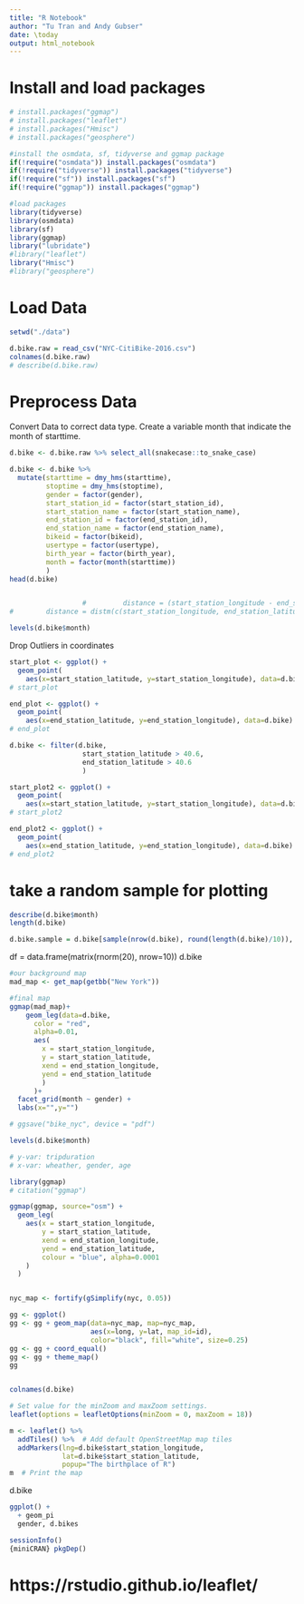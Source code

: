 ```yaml
---
title: "R Notebook"
author: "Tu Tran and Andy Gubser"
date: \today
output: html_notebook
---
```


# Install and load packages

```r
# install.packages("ggmap")
# install.packages("leaflet")
# install.packages("Hmisc")
# install.packages("geosphere")

#install the osmdata, sf, tidyverse and ggmap package
if(!require("osmdata")) install.packages("osmdata")
if(!require("tidyverse")) install.packages("tidyverse")
if(!require("sf")) install.packages("sf")
if(!require("ggmap")) install.packages("ggmap")

#load packages
library(tidyverse)
library(osmdata)
library(sf)
library(ggmap)
library("lubridate")
#library("leaflet")
library("Hmisc")
#library("geosphere")


```



# Load Data

```r
setwd("./data")

d.bike.raw = read_csv("NYC-CitiBike-2016.csv")
colnames(d.bike.raw)
# describe(d.bike.raw)

```


# Preprocess Data

Convert Data to correct data type. Create a variable month that indicate the month of starttime. 

```r

d.bike <- d.bike.raw %>% select_all(snakecase::to_snake_case)

d.bike <- d.bike %>%
  mutate(starttime = dmy_hms(starttime),
         stoptime = dmy_hms(stoptime),
         gender = factor(gender),
         start_station_id = factor(start_station_id),
         start_station_name = factor(start_station_name),
         end_station_id = factor(end_station_id),
         end_station_name = factor(end_station_name),
         bikeid = factor(bikeid),
         usertype = factor(usertype),
         birth_year = factor(birth_year),
         month = factor(month(starttime))
         )
head(d.bike)


                  #         distance = (start_station_longitude - end_station_latitude)^2 / (start_station_latitude - end_station_latitude)^2)
#        distance = distm(c(start_station_longitude, end_station_latitude), c(start_station_latitude, end_station_latitude), fun = distHaversine)

levels(d.bike$month)


```


Drop Outliers in coordinates
```r

start_plot <- ggplot() +
  geom_point(
    aes(x=start_station_latitude, y=start_station_longitude), data=d.bike)
# start_plot

end_plot <- ggplot() +
  geom_point(
    aes(x=end_station_latitude, y=end_station_longitude), data=d.bike)
# end_plot

d.bike <- filter(d.bike, 
                  start_station_latitude > 40.6,
                  end_station_latitude > 40.6
                  )

start_plot2 <- ggplot() +
  geom_point(
    aes(x=start_station_latitude, y=start_station_longitude), data=d.bike)
# start_plot2

end_plot2 <- ggplot() +
  geom_point(
    aes(x=end_station_latitude, y=end_station_longitude), data=d.bike)
# end_plot2
```


# take a random sample for plotting

```r
describe(d.bike$month)
length(d.bike)

d.bike.sample = d.bike[sample(nrow(d.bike), round(length(d.bike)/10)), ]

```

df = data.frame(matrix(rnorm(20), nrow=10))
d.bike


```r
#our background map
mad_map <- get_map(getbb("New York"))

#final map
ggmap(mad_map)+ 
    geom_leg(data=d.bike,
      color = "red", 
      alpha=0.01, 
      aes(
        x = start_station_longitude, 
        y = start_station_latitude, 
        xend = end_station_longitude, 
        yend = end_station_latitude
        )
      )+
  facet_grid(month ~ gender) +
  labs(x="",y="")

# ggsave("bike_nyc", device = "pdf")

levels(d.bike$month)

# y-var: tripduration
# x-var: wheather, gender, age


```














```r
library(ggmap)
# citation("ggmap")

ggmap(ggmap, source="osm") + 
  geom_leg(
    aes(x = start_station_longitude, 
        y = start_station_latitude, 
        xend = end_station_longitude, 
        yend = end_station_latitude,
        colour = "blue", alpha=0.0001
    )
  )


nyc_map <- fortify(gSimplify(nyc, 0.05))

gg <- ggplot()
gg <- gg + geom_map(data=nyc_map, map=nyc_map,
                    aes(x=long, y=lat, map_id=id),
                    color="black", fill="white", size=0.25)
gg <- gg + coord_equal() 
gg <- gg + theme_map()
gg



```


```r
colnames(d.bike)


```

















```r
# Set value for the minZoom and maxZoom settings.
leaflet(options = leafletOptions(minZoom = 0, maxZoom = 18))

m <- leaflet() %>%
  addTiles() %>%  # Add default OpenStreetMap map tiles
  addMarkers(lng=d.bike$start_station_longitude, 
             lat=d.bike$start_station_latitude, 
             popup="The birthplace of R")
m  # Print the map

```

d.bike




```r
ggplot() + 
  + geom_pi
  gender, d.bikes
```



```r
sessionInfo()
{miniCRAN} pkgDep()

```


# https://rstudio.github.io/leaflet/